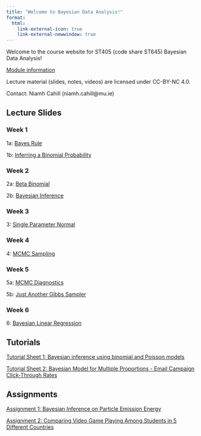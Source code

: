 ```yaml
---
title: "Welcome to Bayesian Data Analysis!"
format:
  html:
    link-external-icon: true
    link-external-newwindow: true
---
```


Welcome to the course website for ST405 (code share ST645) Bayesian Data Analysis!

[Module information](https://ncahill89.github.io/ST405/0-Information.html)

Lecture material (slides, notes, videos) are licensed under CC-BY-NC 4.0.

Contact: Niamh Cahill (niamh.cahill\@mu.ie)

## Lecture Slides

### Week 1

1a: [Bayes Rule](https://ncahill89.github.io/ST405/1a-BayesRule.html)

1b: [Inferring a Binomial Probability](https://ncahill89.github.io/ST405/1b-InferringBinomialProp.html)

### Week 2

2a: [Beta Binomial](https://ncahill89.github.io/ST405/2a-BetaBinomial.html)

2b: [Bayesian Inference](https://ncahill89.github.io/ST405/2b-BayesianInference.html)

### Week 3

3: [Single Parameter Normal](https://ncahill89.github.io/ST405/3a-SingleParameterNormal.html)

### Week 4

4: [MCMC Sampling](https://ncahill89.github.io/ST405/4-MCMC.html)

### Week 5

5a: [MCMC Diagnostics](https://ncahill89.github.io/ST405/5a-Diagnostics.html)

5b: [Just Another Gibbs Sampler](https://ncahill89.github.io/ST405/5b-JAGS.html)

### Week 6


6: [Bayesian Linear Regression](https://ncahill89.github.io/ST405/6-LR.html)


## Tutorials

[Tutorial Sheet 1: Bayesian inference using binomial and Poisson models](https://ncahill89.github.io/ST405/Tutorial1.html)

<!-- [Tutorial Sheet 1 Solutions: Bayesian inference using binomial and Poisson models](https://ncahill89.github.io/ST405/Tutorial1_soln.html) -->

[Tutorial Sheet 2: Bayesian Model for Multiple Proportions - Email Campaign Click-Through Rates](https://ncahill89.github.io/ST405/Tutorial2.html)


## Assignments

[Assignment 1: Bayesian Inference on Particle Emission Energy](https://ncahill89.github.io/ST405/Assignment1.html)

[Assignment 2: Comparing Video Game Playing Among Students in 5 Different Countries](https://ncahill89.github.io/ST405/Assignment2.html)

